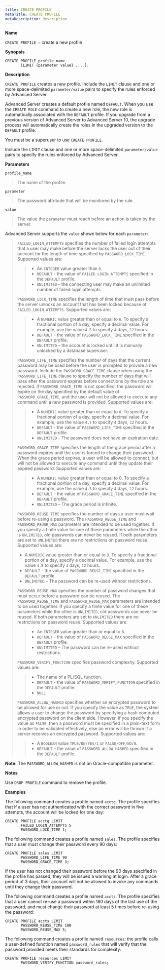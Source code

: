 ```yaml
---
title: CREATE PROFILE
metaTitle: CREATE PROFILE
metaDescription: description
---
```


**Name**

`CREATE PROFILE –` create a new profile

**Synopsis**

``` text
CREATE PROFILE profile_name
       [LIMIT {parameter value} ... ];
```

**Description**

`CREATE PROFILE` creates a new profile. Include the `LIMIT` clause and
one or more space-delimited `parameter/value` pairs to specify the rules
enforced by Advanced Server.

Advanced Server creates a default profile named `DEFAULT`. When you use
the `CREATE ROLE` command to create a new role, the new role is
automatically associated with the `DEFAULT` profile. If you upgrade from
a previous version of Advanced Server to Advanced Server 10, the upgrade
process will automatically create the roles in the upgraded version to
the `DEFAULT` profile.

You must be a superuser to use `CREATE PROFILE`.

Include the `LIMIT` clause and one or more space-delimited
`parameter/value` pairs to specify the rules enforced by Advanced
Server.

**Parameters**

`profile_name`

> The name of the profile.

`parameter`

> The password attribute that will be monitored by the rule.

`value`

> The value the `parameter` must reach before an action is taken by the
> server.

Advanced Server supports the `value` shown below for each `parameter`:

> `FAILED_LOGIN_ATTEMPTS` specifies the number of failed login attempts
> that a user may make before the server locks the user out of their
> account for the length of time specified by `PASSWORD_LOCK_TIME`.
> Supported values are:
> 
> >   - An `INTEGER` value greater than `0`.
> >   - `DEFAULT` - the value of `FAILED_LOGIN_ATTEMPTS` specified in
> >     the `DEFAULT` profile.
> >   - `UNLIMITED` – the connecting user may make an unlimited number
> >     of failed login attempts.
> 
> `PASSWORD_LOCK_TIME` specifies the length of time that must pass
> before the server unlocks an account that has been locked because of
> `FAILED_LOGIN_ATTEMPTS`. Supported values are:
> 
> >   - A `NUMERIC` value greater than or equal to `0`. To specify a
> >     fractional portion of a day, specify a decimal value. For
> >     example, use the value `4.5` to specify `4` days, `12` hours.
> >   - `DEFAULT` - the value of `PASSWORD_LOCK_TIME` specified in the
> >     `DEFAULT` profile.
> >   - `UNLIMITED` – the account is locked until it is manually
> >     unlocked by a database superuser.
> 
> `PASSWORD_LIFE_TIME` specifies the number of days that the current
> password may be used before the user is prompted to provide a new
> password. Include the `PASSWORD_GRACE_TIME` clause when using the
> `PASSWORD_LIFE_TIME` clause to specify the number of days that will
> pass after the password expires before connections by the role are
> rejected. If `PASSWORD_GRACE_TIME` is not specified, the password will
> expire on the day specified by the default value of
> `PASSWORD_GRACE_TIME`, and the user will not be allowed to execute any
> command until a new password is provided. Supported values are:
> 
> >   - A `NUMERIC` value greater than or equal to `0`. To specify a
> >     fractional portion of a day, specify a decimal value. For
> >     example, use the value `4.5` to specify `4` days, `12` hours.
> >   - `DEFAULT` - the value of `PASSWORD_LIFE_TIME` specified in the
> >     `DEFAULT` profile.
> >   - `UNLIMITED` – The password does not have an expiration date.
> 
> `PASSWORD_GRACE_TIME` specifies the length of the grace period after a
> password expires until the user is forced to change their password.
> When the grace period expires, a user will be allowed to connect, but
> will not be allowed to execute any command until they update their
> expired password. Supported values are:
> 
> >   - A `NUMERIC` value greater than or equal to 0. To specify a
> >     fractional portion of a day, specify a decimal value. For
> >     example, use the value `4.5` to specify `4` days, `12` hours.
> >   - `DEFAULT` - the value of `PASSWORD_GRACE_TIME` specified in the
> >     `DEFAULT` profile.
> >   - `UNLIMITED` – The grace period is infinite.
> 
> `PASSWORD_REUSE_TIME` specifies the number of days a user must wait
> before re-using a password. The `PASSWORD_REUSE_TIME` and
> `PASSWORD_REUSE_MAX` parameters are intended to be used together. If
> you specify a finite value for one of these parameters while the other
> is `UNLIMITED`, old passwords can never be reused. If both parameters
> are set to `UNLIMITED` there are no restrictions on password reuse.
> Supported values are:
> 
>   - A `NUMERIC` value greater than or equal to `0`. To specify a
>     fractional portion of a day, specify a decimal value. For example,
>     use the value `4.5` to specify `4` days, `12` hours.
>   - `DEFAULT` - the value of `PASSWORD_REUSE_TIME` specified in the
>     `DEFAULT` profile.
>   - `UNLIMITED` – The password can be re-used without restrictions.
> 
> `PASSWORD_REUSE_MAX` specifies the number of password changes that
> must occur before a password can be reused. The `PASSWORD_REUSE_TIME`
> and `PASSWORD_REUSE_MAX` parameters are intended to be used together.
> If you specify a finite value for one of these parameters while the
> other is `UNLIMITED`, old passwords can never be reused. If both
> parameters are set to `UNLIMITED` there are no restrictions on
> password reuse. Supported values are:
> 
> >   - An `INTEGER` value greater than or equal to `0`.
> >   - `DEFAULT` - the value of `PASSWORD_REUSE_MAX` specified in the
> >     `DEFAULT` profile.
> >   - `UNLIMITED` – The password can be re-used without restrictions.
> 
> `PASSWORD_VERIFY_FUNCTION` specifies password complexity. Supported
> values are:
> 
> >   - The name of a PL/SQL function.
> >   - `DEFAULT` - the value of `PASSWORD_VERIFY_FUNCTION` specified in
> >     the `DEFAULT` profile.
> >   - `NULL`
> 
> `PASSWORD_ALLOW_HASHED` specifies whether an encrypted password to be
> allowed for use or not. If you specify the value as `TRUE`, the system
> allows a user to change the password by specifying a hash computed
> encrypted password on the client side. However, if you specify the
> value as `FALSE`, then a password must be specified in a plain-text
> form in order to be validated effectively, else an error will be
> thrown if a server receives an encrypted password. Supported values
> are:
> 
> >   - A `BOOLEAN` value `TRUE/ON/YES/1` or `FALSE/OFF/NO/0`.
> >   - `DEFAULT` – the value of `PASSWORD_ALLOW_HASHED` specified in
> >     the `DEFAULT` profile.

**Note:** The `PASSWORD_ALLOW_HASHED` is not an Oracle-compatible
parameter.

**Notes**

Use `DROP PROFILE` command to remove the profile.

**Examples**

The following command creates a profile named `acctg`. The profile
specifies that if a user has not authenticated with the correct password
in five attempts, the account will be locked for one day:

``` text
CREATE PROFILE acctg LIMIT
       FAILED_LOGIN_ATTEMPTS 5
       PASSWORD_LOCK_TIME 1;
```

The following command creates a profile named `sales`. The profile
specifies that a user must change their password every 90 days:

``` text
CREATE PROFILE sales LIMIT
       PASSWORD_LIFE_TIME 90
       PASSWORD_GRACE_TIME 3;
```

If the user has not changed their password before the 90 days specified
in the profile has passed, they will be issued a warning at login. After
a grace period of 3 days, their account will not be allowed to invoke
any commands until they change their password.

The following command creates a profile named `accts`. The profile
specifies that a user cannot re-use a password within 180 days of the
last use of the password, and must change their password at least 5
times before re-using the password:

``` text
CREATE PROFILE accts LIMIT
       PASSWORD_REUSE_TIME 180
       PASSWORD_REUSE_MAX 5;
```

The following command creates a profile named `resources`; the profile
calls a user-defined function named `password_rules` that will verify
that the password provided meets their standards for complexity:

``` text
CREATE PROFILE resources LIMIT
       PASSWORD_VERIFY_FUNCTION password_rules;
```
